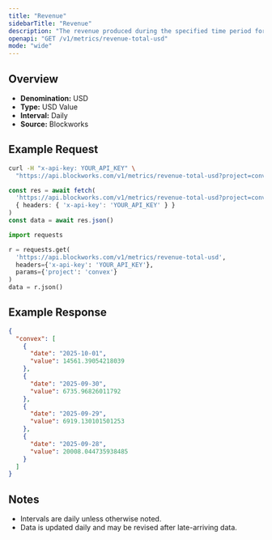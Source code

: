 ```yaml
---
title: "Revenue"
sidebarTitle: "Revenue"
description: "The revenue produced during the specified time period for given project."
openapi: "GET /v1/metrics/revenue-total-usd"
mode: "wide"
---
```


## Overview

- **Denomination:** USD
- **Type:** USD Value
- **Interval:** Daily
- **Source:** Blockworks

## Example Request

<CodeGroup>

```bash cURL
curl -H "x-api-key: YOUR_API_KEY" \
  "https://api.blockworks.com/v1/metrics/revenue-total-usd?project=convex"
```

```typescript TypeScript
const res = await fetch(
  'https://api.blockworks.com/v1/metrics/revenue-total-usd?project=convex',
  { headers: { 'x-api-key': 'YOUR_API_KEY' } }
)
const data = await res.json()
```

```python Python
import requests

r = requests.get(
  'https://api.blockworks.com/v1/metrics/revenue-total-usd',
  headers={'x-api-key': 'YOUR_API_KEY'},
  params={'project': 'convex'}
)
data = r.json()
```

</CodeGroup>

## Example Response

```json
{
  "convex": [
    {
      "date": "2025-10-01",
      "value": 14561.39054218039
    },
    {
      "date": "2025-09-30",
      "value": 6735.96826011792
    },
    {
      "date": "2025-09-29",
      "value": 6919.130101501253
    },
    {
      "date": "2025-09-28",
      "value": 20008.044735938485
    }
  ]
}
```

## Notes
- Intervals are daily unless otherwise noted.
- Data is updated daily and may be revised after late-arriving data.